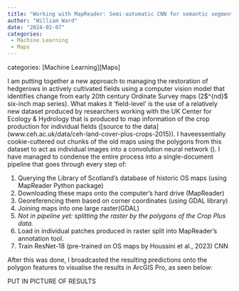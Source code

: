 ```yaml
---
title: "Working with MapReader: Semi-automatic CNN for semantic segmentation of historic maps"
author: "William Ward"
date: "2024-02-07"
categories: 
 - Machine Learning
 - Maps
---
```


categories: \[Machine Learning\]\[Maps\]

I am putting together a new approach to managing the restoration of hedgerows in actively cultivated fields using a computer vision model that identifies change from early 20th century Ordinate Survey maps (2\$\^{nd}\$ six-inch map series). What makes it 'field-level' is the use of a relatively new dataset produced by researchers working with the UK Center for Ecology & Hydrology that is produced to map information of the crop production for individual fields (\[source to the data\](www.ceh.ac.uk/data/ceh-land-cover-plus-crops-2015)). I haveessentially cookie-cuttered out chunks of the old maps using the polygons from this dataset to act as individual images into a convolution neural network (). I have managed to condense the entire process into a single-document pipeline that goes through every step of:

1.  Querying the Library of Scotland's database of historic OS maps (using MapReader Python package)
2.  Downloading these maps onto the computer's hard drive (MapReader)
3.  Georeferencing them based on corner coordinates (using GDAL library)
4.  Joining maps into one large raster(GDAL)
5.  *Not in pipeline yet: splitting the raster by the polygons of the Crop Plus data.*
6.  Load in individual patches produced in raster split into MapReader's annotation tool.
7.  Train ResNet-18 (pre-trained on OS maps by Houssini et al., 2023) CNN

After this was done, I broadcasted the resulting predictions onto the polygon features to visualise the results in ArcGIS Pro, as seen below:

PUT IN PICTURE OF RESULTS
